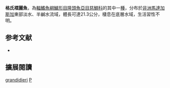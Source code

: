 {{Speciesbox
| name = 格氏褶麗魚
| status = LC
| status_system = IUCN3.1
| image = 
| image_width = 240px
| genus = Ptychochromis
| species = grandidieri
| authority = [[Sauvage|Sauvage]], 1882
| synonyms = *''Tilapia grandidieri''<br /><small>Sauvage, 1882</small>
*''Ptychochromis madagascariensis''<br /><small>Liénard, 1891</small>
*''Tilapia madagascariensis''<br /><small>Liénard, 1891</small>
}}

'''格氏褶麗魚'''，為[[輻鰭魚綱|輻鰭魚綱]][[鱸形目|鱸形目]][[隆頭魚亞目|隆頭魚亞目]][[慈鯛科|慈鯛科]]的其中一[[種|種]]，分布於[[非洲|非洲]][[馬達加斯加|馬達加斯加]]東部淡水、半鹹水流域，體長可達21.3公分，棲息在底層水域，生活習性不明。

==参考文献==
*{{FishBase_species|genus=Ptychochromis|species=grandidieri|year=2013|month=6}}

== 擴展閱讀 ==
{{refbegin}}
{{wikispecies-inline|Ptychochromis grandidieri|格氏褶麗魚}}
{{refend}}
{{Taxonbar|from=Q1840891}}

[[Category:褶麗魚屬|grandidieri]]
[[Category:1882年描述的鱼类|P]]


{{鱸形目小作品}}
